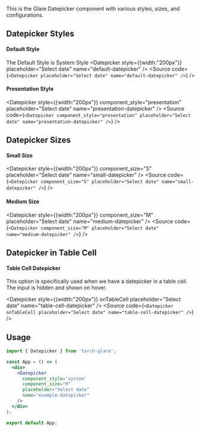 
<Title>Datepicker Component</Title>
<Meta of={DatepickerStories}/>

This is the Glare Datepicker component with various styles, sizes, and configurations.

## Datepicker Styles

#### Default Style 
The Default Style is System Style
<Datepicker style={{width:"200px"}} placeholder="Select date" name="default-datepicker" />
<Source code={`<Datepicker placeholder="Select date" name="default-datepicker" />`} />

#### Presentation Style
<Datepicker style={{width:"200px"}} component_style="presentation" placeholder="Select date" name="presentation-datepicker" />
<Source code={`
<Datepicker component_style="presentation" placeholder="Select date" name="presentation-datepicker" />
`} />

## Datepicker Sizes

#### Small Size
<Datepicker style={{width:"200px"}} component_size="S" placeholder="Select date" name="small-datepicker" />
<Source code={`
<Datepicker component_size="S" placeholder="Select date" name="small-datepicker" />
`} />

#### Medium Size
<Datepicker style={{width:"200px"}} component_size="M" placeholder="Select date" name="medium-datepicker" />
<Source code={`
<Datepicker component_size="M" placeholder="Select date" name="medium-datepicker" />
`} />

## Datepicker in Table Cell

#### Table Cell Datepicker
This option is specifically used when we have a datepicker in a table cell. The input is hidden and shown on hover.

<Datepicker style={{width:"200px"}} onTableCell placeholder="Select date" name="table-cell-datepicker" />
<Source code={`
<Datepicker onTableCell placeholder="Select date" name="table-cell-datepicker" />
`} />

## Usage

```jsx
import { Datepicker } from 'torch-glare';

const App = () => (
  <div>
    <Datepicker
      component_style='system'
      component_size="M"
      placeholder="Select date"
      name="example-datepicker"
    />
  </div>
);

export default App;
